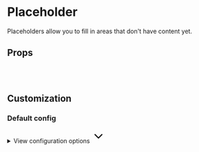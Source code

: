 
<Meta of={PlaceholderPageStories} />

# Placeholder

Placeholders allow you to fill in areas that don't have content yet.

<Primary />

## Props

<Controls />

<br />
<br />

## Customization

### Default config

<div class="relative">
  <details class="relative bg-slate-50 border border-slate-200 rounded-lg p-4 [&>summary>svg]:open:-rotate-180">
    <summary class="list-none cursor-pointer">
      <span class="font-sans text-slate-500">View configuration options</span>
      <svg
        class="w-5 h-5 text-slate-500 absolute top-5 end-4 transition-transform duration-300"
        xmlns="http://www.w3.org/2000/svg"
        width="32"
        height="32"
        viewBox="0 0 24 24"
      >
        <path
          fill="none"
          stroke="currentColor"
          stroke-linecap="round"
          stroke-linejoin="round"
          stroke-width="2"
          d="m6 9l6 6l6-6"
        />
      </svg>
    </summary>

    <div class="!mt-4">
      <pre >
        {JSON.stringify(defaultPlaceholderPageConfig, null, 2)}
      </pre>
    </div>

  </details>
</div>
